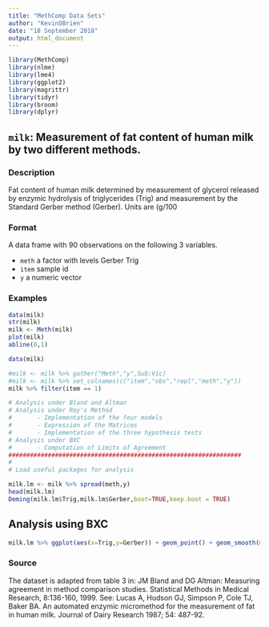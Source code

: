 ```yaml
---
title: "MethComp Data Sets"
author: "KevinOBrien"
date: "18 September 2018"
output: html_document
---
```


```r
library(MethComp)
library(nlme)
library(lme4)
library(ggplot2)
library(magrittr)
library(tidyr)
library(broom)
library(dplyr)
```
## ``milk``: Measurement of fat content of human milk by two different methods.

### Description
Fat content of human milk determined by measurement of glycerol released by enzymic hydrolysis
of triglycerides (Trig) and measurement by the Standard Gerber method (Gerber). Units are (g/100
          
### Format
A data frame with 90 observations on the following 3 variables.

* ``meth`` a factor with levels Gerber Trig
* ``item`` sample id
* ``y`` a numeric vector


### Examples
```r
data(milk)
str(milk)
milk <- Meth(milk)
plot(milk)
abline(0,1)
```

```r
data(milk)

#milk <- milk %>% gather("Meth","y",Sub:Vic)
#milk <- milk %>% set_colnames(c("item","obs","repl","meth","y"))
milk %>% filter(item == 1)
```

```r
# Analysis under Bland and Altman
# Analysis under Roy's Method
#       - Implementation of the four models
#       - Expression of the Matrices
#       - Implementation of the three hypothesis tests        
# Analysis under BXC
#       - Computation of Limits of Agreement
#################################################################
#
# Load useful packages for analysis

```

```r
milk.lm <- milk %>% spread(meth,y)
head(milk.lm)
Deming(milk.lm$Trig,milk.lm$Gerber,boot=TRUE,keep.boot = TRUE)
```

## Analysis using BXC
```r
milk.lm %>% ggplot(aes(x=Trig,y=Gerber)) + geom_point() + geom_smooth(method="lm")
```


### Source
The dataset is adapted from table 3 in: JM Bland and DG Altman: Measuring agreement in method
comparison studies. Statistical Methods in Medical Research, 8:136-160, 1999. See: Lucas A, Hudson
GJ, Simpson P, Cole TJ, Baker BA. An automated enzymic micromethod for the measurement
of fat in human milk. Journal of Dairy Research 1987; 54: 487-92.
